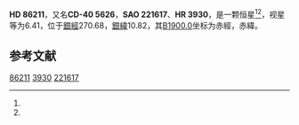 {{Starbox begin
| name = HD 86211
}}
{{Starbox observe
| epoch = [[J2000.0|J2000.0]]
| constell = {{星座名待查}}<ref name=SIMBAD>{{cite web
 | url=http://simbad.u-strasbg.fr/simbad/sim-id?Ident=HR+3930
 | title =Pulsating variable Star
 | publisher=Centre de Données astronomiques de Strasbourg
 | work=SIMBAD
 | accessdate=2012-07-13}}</ref><ref name=DATA>{{cite web
 | url=http://vizier.u-strasbg.fr/viz-bin/VizieR-5?-out.add=.&-source=5050&-corr=PK=HR&-out.max=9999&HR=3930
 | title=VizieR Detailed Page
 | accessdate=2012-07-13
 | archive-date=2016-03-05
 | archive-url=https://web.archive.org/web/20160305051139/http://vizier.u-strasbg.fr/viz-bin/VizieR-5?-out.add=.&-source=5050&-corr=PK=HR&-out.max=9999&HR=3930
 | dead-url=no
 }}</ref>
| 星官 = 
| ra = {{RA|9|56|5.4}}<ref name=SIMBAD /><ref name=DATA />
| dec = {{DEC|-40|49|29}}<ref name=SIMBAD /><ref name=DATA />
| appmag_v = 6.41<ref name=SIMBAD /><ref name=DATA />
}}
{{Starbox character
| class = M1III<ref name=SIMBAD /><ref name=DATA />
| b-v = 1.61<ref name=SIMBAD /><ref name=DATA />
| u-b = 1.99<ref name=SIMBAD /><ref name=DATA />
| r-i = <ref name=SIMBAD /><ref name=DATA />
| variable = 
}}
{{Starbox astrometry
| radial_v = 1.99
| prop_mo_ra = 58
| parallax = 
| p_error = 
}}
{{Starbox catalog
| names =CD-40 5626，[[SAO星表|SAO]] 221617，[[HD星表|HD]] 86211，[[HR星表|HR]] 3930}}
{{Starbox reference |Simbad=HR+3930}}
{{Starbox end}}

'''HD 86211'''，又名'''CD-40 5626'''，'''SAO 221617'''、'''HR 3930'''，是一颗恒星<ref name=SIMBAD /><ref name=DATA />，视星等为6.41，位于[[銀道座標系|銀經]]270.68，[[銀道座標系|銀緯]]10.82，其[[B1900.0|B1900.0]]坐标为赤經{{RA|9|51|58}}，赤緯{{DEC|-40|10.82|57}}。

== 参考文献 ==
{{reflist}}

{{star-stub}}

[[Category:HD和HDE天體|86211]]
[[Category:HR天體|3930]]
[[Category:SAO天體|221617]]